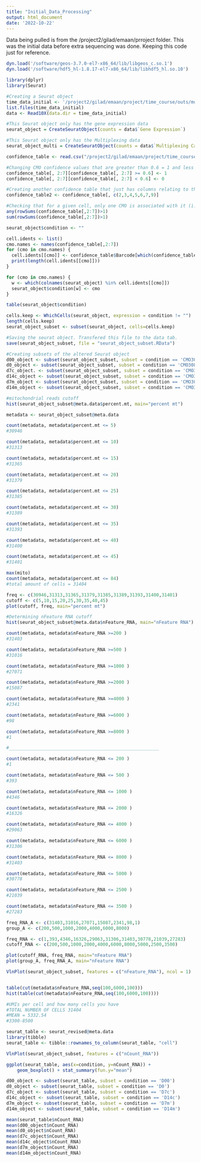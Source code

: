 ```yaml
---
title: "Initial_Data_Processing"
output: html_document
date: '2022-10-22'
---
```


Data being pulled is from the /project2/gilad/emaan/prroject folder. This was the initial data before extra sequencing was done. Keeping this code just for reference. 

```r

dyn.load('/software/geos-3.7.0-el7-x86_64/lib/libgeos_c.so.1')
dyn.load('/software/hdf5_hl-1.8.17-el7-x86_64/lib/libhdf5_hl.so.10')

library(dplyr)
library(Seurat)

#Creating a Seurat object
time_data_initial <- '/project2/gilad/emaan/project/time_course/outs/multi/count/raw_feature_bc_matrix'
list.files(time_data_initial) 
data <- Read10X(data.dir = time_data_initial)

#This Seurat object only has the gene expression data
seurat_object = CreateSeuratObject(counts = data$`Gene Expression`)

#This Seurat object only has the Multiplexing data
seurat_object_multi = CreateSeuratObject(counts = data$`Multiplexing Capture`)

confidence_table <- read.csv("/project2/gilad/emaan/project/time_course/outs/multi/multiplexing_analysis/assignment_confidence_table.csv")

#Changing CMO confidence values that are greater than 0.6 = 1 and less than 0.6 = 0. 
confidence_table[, 2:7][confidence_table[, 2:7] >= 0.6] <- 1
confidence_table[, 2:7][confidence_table[, 2:7] < 0.6] <- 0

#Creating another confidence table that just has columns relating to the time points.  
confidence_table2 <- confidence_table[, c(2,3,4,5,6,7,9)]

```

```r
#Checking that for a given cell, only one CMO is associated with it (i.e. the result should not be greater than 1)
any(rowSums(confidence_table[,2:7])>1)
sum(rowSums(confidence_table[,2:7])>1)
```

```r
seurat_object$condition <- ""

cell.idents <- list()
cmo.names <- names(confidence_table[,2:7])
for (cmo in cmo.names) {
  cell.idents[[cmo]] <- confidence_table$Barcode[which(confidence_table[[cmo]]==1)]
  print(length(cell.idents[[cmo]]))
}

```
```r
for (cmo in cmo.names) {
  w <- which(colnames(seurat_object) %in% cell.idents[[cmo]])
  seurat_object$condition[w] <- cmo
}
```

```r
table(seurat_object$condition)
```

```r
cells.keep <- WhichCells(seurat_object, expression = condition != "")
length(cells.keep)
seurat_object_subset <- subset(seurat_object, cells=cells.keep)

#Saving the seurat object. Transfered this file to the data tab. 
save(seurat_object_subset, file = "seurat_object_subset.RData")

#Creating subsets of the altered Seurat object
d00_object <- subset(seurat_object_subset, subset = condition == 'CMO301')
d0_object <- subset(seurat_object_subset, subset = condition == 'CMO308')
d7c_object. <- subset(seurat_object_subset, subset = condition == 'CMO311')
d14c_object <- subset(seurat_object_subset, subset = condition == 'CMO312')
d7m_object <- subset(seurat_object_subset, subset = condition == 'CMO309')
d14m_object <- subset(seurat_object_subset, subset = condition == 'CMO310')

```
```r
#mitochondrial reads cutoff
hist(seurat_object_subset@meta.data$percent.mt, main="percent mt")

metadata <- seurat_object_subset@meta.data

count(metadata, metadata$percent.mt <= 5)
#30946

count(metadata, metadata$percent.mt <= 10)
#31313

count(metadata, metadata$percent.mt <= 15)
#31365

count(metadata, metadata$percent.mt <= 20)
#31379

count(metadata, metadata$percent.mt <= 25)
#31385

count(metadata, metadata$percent.mt <= 30)
#31389

count(metadata, metadata$percent.mt <= 35)
#31393

count(metadata, metadata$percent.mt <= 40)
#31400

count(metadata, metadata$percent.mt <= 45)
#31401

max(mito)
count(metadata, metadata$percent.mt <= 84)
#total amount of cells = 31404

freq <- c(30946,31313,31365,31379,31385,31389,31393,31400,31401)
cutoff <- c(5,10,15,20,25,30,35,40,45)
plot(cutoff, freq, main="percent mt")

#Determining nFeature RNA cutoff
hist(seurat_object_subset@meta.data$nFeature_RNA, main="nFeature RNA")

count(metadata, metadata$nFeature_RNA >=200 )
#31403

count(metadata, metadata$nFeature_RNA >=500 )
#31016

count(metadata, metadata$nFeature_RNA >=1000 )
#27071

count(metadata, metadata$nFeature_RNA >=2000 )
#15087

count(metadata, metadata$nFeature_RNA >=4000 )
#2341

count(metadata, metadata$nFeature_RNA >=6000 )
#98

count(metadata, metadata$nFeature_RNA >=8000 )
#1

#________________________________________________________

count(metadata, metadata$nFeature_RNA <= 200 )
#1

count(metadata, metadata$nFeature_RNA <= 500 )
#393

count(metadata, metadata$nFeature_RNA <= 1000 )
#4346

count(metadata, metadata$nFeature_RNA <= 2000 )
#16326

count(metadata, metadata$nFeature_RNA <= 4000 )
#29063

count(metadata, metadata$nFeature_RNA <= 6000 )
#31306

count(metadata, metadata$nFeature_RNA <= 8000 )
#31403

count(metadata, metadata$nFeature_RNA <= 5000 )
#30778

count(metadata, metadata$nFeature_RNA <= 2500 )
#21039

count(metadata, metadata$nFeature_RNA <= 3500 )
#27283

freq_RNA_A <- c(31403,31016,27071,15087,2341,98,1)
group_A <- c(200,500,1000,2000,4000,6000,8000)

freq_RNA <- c(1,393,4346,16326,29063,31306,31403,30778,21039,27283)
cutoff_RNA <- c(200,500,1000,2000,4000,6000,8000,5000,2500,3500)

plot(cutoff_RNA, freq_RNA, main="nFeature RNA")
plot(group_A, freq_RNA_A, main="nFeature RNA")

VlnPlot(seurat_object_subset, features = c("nFeature_RNA"), ncol = 1)


table(cut(metadata$nFeature_RNA,seq(100,6000,100)))
hist(table(cut(metadata$nFeature_RNA,seq(100,6000,100))))


```

```r

#UMIs per cell and how many cells you have
#TOTAL NUMBER OF CELLS 31404
#MEAN = 5332.54
#3300-8500

seurat_table <- seurat_revised@meta.data
library(tibble)
seurat_table <- tibble::rownames_to_column(seurat_table, "cell")

VlnPlot(seurat_object_subset, features = c("nCount_RNA"))

ggplot(seurat_table, aes(x=condition, y=nCount_RNA)) + 
    geom_boxplot() + stat_summary(fun.y="mean")

d00_object <- subset(seurat_table, subset = condition == 'D00')
d0_object <- subset(seurat_table, subset = condition == 'D0')
d7c_object <- subset(seurat_table, subset = condition == 'D7c')
d14c_object <- subset(seurat_table, subset = condition == 'D14c')
d7m_object <- subset(seurat_table, subset = condition == 'D7m')
d14m_object <- subset(seurat_table, subset = condition == 'D14m')

mean(seurat_table$nCount_RNA)
mean(d00_object$nCount_RNA)
mean(d0_object$nCount_RNA)
mean(d7c_object$nCount_RNA)
mean(d14c_object$nCount_RNA)
mean(d7m_object$nCount_RNA)
mean(d14m_object$nCount_RNA)
```

